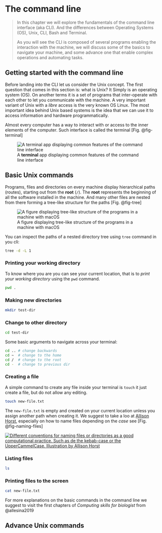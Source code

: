 # The command line {#sec-cli}

> In this chapter we will explore the fundamentals of the command line interface (aka CLI). And the differences between Operating Systems (OS), Unix, CLI, Bash and Terminal.
>
> As you will see the CLI is composed of several programs enabling the interaction with the machine, we will discuss some of the basics to navigate your machine, and some advance one that enable complex operations and automating tasks.

## Getting started with the command line

Before landing into the CLI let us consider the Unix concept. The first question that comes in this section is: what is Unix? It Simply is an operating system (OS). On another terms it is a set of programs that inter-operate with each other to let you communicate with the machine. A very important variant of Unix with a *libre* access is the very known OS Linux. The most important idea behind Unix based systems is the idea that we can use it to access information and hardware programmatically.

Almost every computer has a way to interact with or access to the inner elements of the computer. Such interface is called the terminal [Fig. @fig-terminal]

![A **terminal** app displaying common features of the command line interface](imgs-cli/terminal.png){#fig-terminal fig-align="center"}

## Basic Unix commands

Programs, files and directories on every machine display hierarchical paths (routes), starting out from the **root** (`/`). The **root** represents the beginning of all the software installed in the machine. And many other files are nested from there forming a tree-like structure for the paths [Fig. @fig-tree]

![A figure displaying tree-like structure of the programs in a machine with macOS](imgs-cli/dir-tree.png){#fig-tree fig-align="center"} 

::: {.callout-tip .column-margin}
You can inspect the paths of a nested directory tree using `tree` command in you cli:

```bash
tree -d -L 1
```
:::

### Printing your working directory

To know where you are you can see your current location, that is to *print your working directory* using the `pwd` command.


```bash
pwd .
```

### Making new directories

```bash
mkdir test-dir
```

### Change to other directory

```bash
cd test-dir
```
::: {.callout-tip .column-margin}

Some basic arguments to navigate across your terminal: 
```bash
cd .. # change backwards
cd ~  # change to the home
cd /  # change to the root
cd -  # change to previous dir
```
:::

### Creating a file

A simple command to create any file inside your terminal is `touch` it just create a file, but do not allow any editing.

```bash
touch new-file.txt
```
The `new-file.txt` is empty and created on your current location unless you assign another path when creating it. We suggest to take a loo at [Allison Horst](https://github.com/allisonhorst/stats-illustrations), especially on how to name files depending on the *case* see [Fig. @fig-naming-files]

:::{.column-margin}
[![Different conventions for naming files or directories as a good computational practice. Such as de the *kebab-case* or the *UpperCammelCase*. Illustration by Allison Horst](imgs-cli/naming-files.png){#fig-naming-files}](https://raw.githubusercontent.com/allisonhorst/stats-illustrations/master/other-stats-artwork/coding_cases.png)
:::


### Listing files

```bash
ls 
```
### Printing files to the screen

```bash
cat new-file.txt
```


For more explanations on the basic commands in the command line we suggest to visit the first chapters of *Computing skills for biologist* from @allesina2019

## Advance Unix commands
